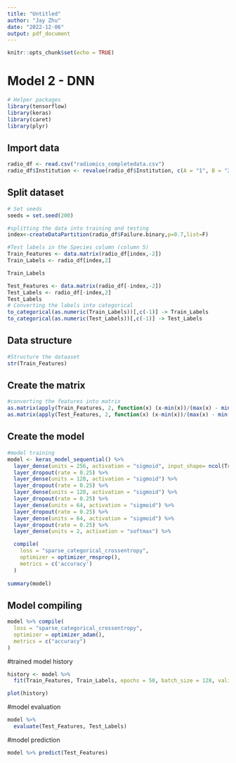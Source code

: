 ```yaml
---
title: "Untitled"
author: "Jay Zhu"
date: "2022-12-06"
output: pdf_document
---
```


```r
knitr::opts_chunk$set(echo = TRUE)
```

# Model 2 - DNN
```r
# Helper packages
library(tensorflow)
library(keras)
library(caret)
library(plyr)
```

## Import data
```r
radio_df <- read.csv("radiomics_completedata.csv")
radio_df$Institution <- revalue(radio_df$Institution, c(A = "1", B = "2", C="3", D="4"))
```

## Split dataset
```r
# Set seeds
seeds = set.seed(200)

#splitting the data into training and testing
index<-createDataPartition(radio_df$Failure.binary,p=0.7,list=F)

#Test labels in the Species column (column 5)
Train_Features <- data.matrix(radio_df[index,-2])
Train_Labels <- radio_df[index,2]

Train_Labels

Test_Features <- data.matrix(radio_df[-index,-2])
Test_Labels <- radio_df[-index,2]
Test_Labels
# Converting the labels into categorical
to_categorical(as.numeric(Train_Labels))[,c(-1)] -> Train_Labels
to_categorical(as.numeric(Test_Labels))[,c(-1)] -> Test_Labels
```


## Data structure
```r
#Structure the dataaset
str(Train_Features)
```

## Create the matrix
```r
#converting the features into matrix
as.matrix(apply(Train_Features, 2, function(x) (x-min(x))/(max(x) - min(x)))) -> Train_Features
as.matrix(apply(Test_Features, 2, function(x) (x-min(x))/(max(x) - min(x)))) -> Test_Features
```

## Create the model
```r
#model training
model <- keras_model_sequential() %>%
  layer_dense(units = 256, activation = "sigmoid", input_shape= ncol(Train_Features)) %>%
  layer_dropout(rate = 0.25) %>% 
  layer_dense(units = 128, activation = "sigmoid") %>%
  layer_dropout(rate = 0.25) %>% 
  layer_dense(units = 128, activation = "sigmoid") %>%
  layer_dropout(rate = 0.25) %>% 
  layer_dense(units = 64, activation = "sigmoid") %>%
  layer_dropout(rate = 0.25) %>%
  layer_dense(units = 64, activation = "sigmoid") %>%
  layer_dropout(rate = 0.25) %>%
  layer_dense(units = 2, activation = "softmax") %>%

  compile(
    loss = "sparse_categorical_crossentropy",
    optimizer = optimizer_rmsprop(),
    metrics = c('accuracy')
  )
  
summary(model)
```

## Model compiling
```r
model %>% compile(
  loss = "sparse_categorical_crossentropy",
  optimizer = optimizer_adam(),
  metrics = c("accuracy")
)
```

#trained model history
```r
history <- model %>% 
  fit(Train_Features, Train_Labels, epochs = 50, batch_size = 128, validation_split = 0.15)

plot(history)
```


#model evaluation
```r
model %>%
  evaluate(Test_Features, Test_Labels)
```


#model prediction
```r
model %>% predict(Test_Features)
```








